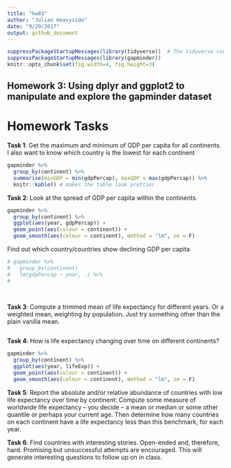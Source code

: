 ```yaml
---
title: "hw03"
author: "Julian Heavyside"
date: "9/29/2017"
output: github_document
---
```


```r
suppressPackageStartupMessages(library(tidyverse))  # The tidyverse contains ggplot2!
suppressPackageStartupMessages(library(gapminder))
knitr::opts_chunk$set(fig.width=4, fig.height=3)
```

## Homework 3: Using dplyr and ggplot2 to manipulate and explore the gapminder dataset

# Homework Tasks

__Task 1__: Get the maximum and minimum of GDP per capita for all continents. I also want to know which country is the lowest for each continent

```r
gapminder %>% 
  group_by(continent) %>% 
  summarise(minGDP = min(gdpPercap), maxGDP = max(gdpPercap)) %>% 
  knitr::kable() # makes the table look prettier
```

__Task 2__: Look at the spread of GDP per capita within the continents.

```r
gapminder %>%
  group_by(continent) %>% 
  ggplot(aes(year, gdpPercap)) +
  geom_point(aes(colour = continent)) +
  geom_smooth(aes(colour = continent), method = "lm", se = F)
```

Find out which country/countries show declining GDP per capita

```r
# gapminder %>% 
#   group_by(continent)
#   lm(gdpPercap ~ year, .) %>% 
#   
  
  
```

__Task 3__: Compute a trimmed mean of life expectancy for different years. Or a weighted mean, weighting by population. Just try something other than the plain vanilla mean.

```r

```

__Task 4__: How is life expectancy changing over time on different continents?

```r
gapminder %>%
  group_by(continent) %>% 
  ggplot(aes(year, lifeExp)) +
  geom_point(aes(colour = continent)) +
  geom_smooth(aes(colour = continent), method = "lm", se = F)
```


__Task 5__: Report the absolute and/or relative abundance of countries with low life expectancy over time by continent: Compute some measure of worldwide life expectancy – you decide – a mean or median or some other quantile or perhaps your current age. Then determine how many countries on each continent have a life expectancy less than this benchmark, for each year.


__Task 6__: Find countries with interesting stories. Open-ended and, therefore, hard. Promising but unsuccessful attempts are encouraged. This will generate interesting questions to follow up on in class.